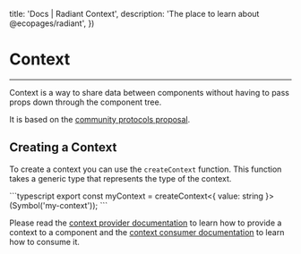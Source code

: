 

  title: 'Docs | Radiant Context',
  description: 'The place to learn about @ecopages/radiant',
})

# Context
---

Context is a way to share data between components without having to pass props down through the component tree.

It is based on the [community protocols proposal](https://github.com/webcomponents-cg/community-protocols/blob/main/proposals/context.md).

## Creating a Context

To create a context you can use the `createContext` function. This function takes a generic type that represents the type of the context.

<CodeBlock >
```typescript
export const myContext = createContext<{ value: string }>(Symbol('my-context'));
```
</CodeBlock>

Please read the [context provider documentation](/docs/context/context-provider) to learn how to provide a context to a component and the [context consumer documentation](/docs/context/context-consumer) to learn how to consume it.
